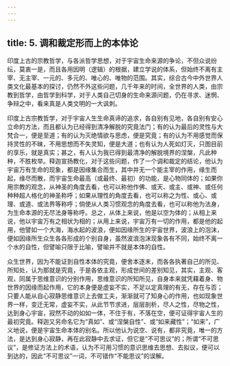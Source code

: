 ```yaml
---
---
---
```

title: 5. 调和裁定形而上的本体论
---




印度上古的宗教哲学，与各派哲学思想，对于宇宙生命来源的争论，不但众说纷纭，莫衷一是，而且各用因明（逻辑）的根据，建立学说的体系，但始终不离有主宰、无主宰、一元的、多元的、唯心的、唯物的范围。其实，综合古今中外世界人类文化最基本的探讨，仍然不外这些问题，几千年来的时间，全世界的人类，由宗教到哲学，由哲学到科学，对于人类自己切身的生命来源问题，仍在寻求、迷惘、争辩之中，看来真是人类文明的一大讽刺。

印度上古宗教哲学，对于宇宙人生生命真谛的追求，各自别有见地，各自别有安心立命的方法，而且都认为已经得到清净解脱的究竟法门；有的认为最后的灵性与大梵合一，便是至道；有的认为灭绝情欲与思虑，便是究竟；有的认为不用感觉而保持灵性的不昧，不用思想而不失灵知，便是大道；也有认为人死如灯灭，只图目前的享乐，就是真实；甚之，有人认为我已得到最清净的解脱境界的涅槃，凡此种种，不胜枚举。释迦宣扬教化，对于这些问题，作了一个调和裁定的结论，他认为宇宙万有生命的现象，都是因缘集合而生，其中并无一个能主宰的作用，缘生而起，缘尽而散，而宇宙生命最高（或最终、最初）的功能，是心物同体的；如果你用宗教的观念，从神圣的角度去看，也可以称他作佛、或天、或主、或神、或任何种种超人格化的神圣称呼；如果从理性的角度去看，也可以称之为性、或心、或理、或道、或法界等称呼；倘使从人类习惯观念的角度去看，也可以称他为法身，为生命本源的无尽法身等称呼。总之，从体上来说，他是以空为体的；从相上来说，他以宇宙万有之相状为相的；从用上来说，宇宙万有一切的作用，都是他的起用，他譬如一个大海，海水起的波浪，便如因缘所生的宇宙世界，波浪上的泡沫，便如因缘所生众生各各形成的个别自身，虽然波浪泡沫现象各有不同，始终不离一个水的自性，但譬喻只限于比喻，譬喻并不就是本体的自性。

众生世界，因为不能证到自性本体的究竟，便舍本逐末，而各各执著自己的所见、所知处，认为那就是究竟，于是各依主观，形成世间的差别知见，其实，主观、客观，同属于思维意识的分别作用，思维意识的所知所见，自身本来就凭藉着身、物世界的因缘而起作用，它的本身便是虚妄不实，不足以定真理的有无，存在与否；只要人能从自心寂静思维意识上去做工夫，渐渐就可了知身心的作用，也如现象世界一样，变迁无常，虚妄不实，从此节节求进，层层剖析，尽人之性，尽物之性，达到身心宇宙，寂然不动的如如一体，不住于有，不落在空，便可证得宇宙人生的最初究竟。释迦又另命名它为“真如”、或“涅槃自性”、或“如来藏性”；“如来”，广义地说，便是宇宙生命本体的别名。所以他认为说空、说有，都非究竟，唯一的方法，是达到身心寂静，再在此寂静中去求证，但它是“不可思议”的；所谓“不可思议”，是修证方法上的术语，认为不可用习惯的意识思维去思想、去拟议，便可以到达的，因此“不可思议”一词，不可错作“不能思议”的误解。